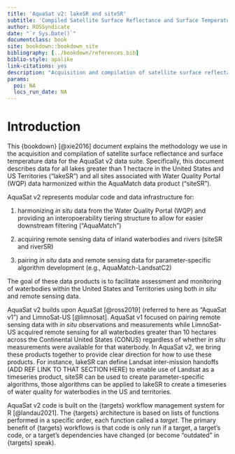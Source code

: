 ```yaml
---
title: 'AquaSat v2: lakeSR and siteSR'
subtitle: 'Compiled Satellite Surface Reflectance and Surface Temperature for Waterbodies in the United States and US Territories'
author: ROSSyndicate
date: "`r Sys.Date()`"
documentclass: book
site: bookdown::bookdown_site
bibliography: [../bookdown/references.bib]
biblio-style: apalike
link-citations: yes
description: "Acquisition and compilation of satellite surface reflectance data for all lakes in the United States and US Territories."
params:
  poi: NA
  locs_run_date: NA
---
```


# Introduction

This {bookdown} [@xie2016] document explains the methodology we use in the acquisition and compilation of satellite surface reflectance and surface temperature data for the AquaSat v2 data suite. Specifically, this document describes data for all lakes greater than 1 hectacre in the United States and US Territories ("lakeSR") and all sites associated with Water Quality Portal (WQP) data harmonized within the AquaMatch data product ("siteSR").

AquaSat v2 represents modular code and data infrastructure for:

1.  harmonizing *in situ* data from the Water Quality Portal (WQP) and providing an interopoerability tiering structure to allow for easier downstream filtering ("AquaMatch")

2.  acquiring remote sensing data of inland waterbodies and rivers (siteSR and riverSR)

3.  pairing *in situ* data and remote sensing data for parameter-specific algorithm development (e.g., AquaMatch-LandsatC2)

The goal of these data products is to facilitate assessment and monitoring of waterbodies within the United States and Territories using both *in situ* and remote sensing data.

AquaSat v2 builds upon AquaSat [@ross2019] (referred to here as "AquaSat v1") and LimnoSat-US [@limnosat]. AquaSat v1 focused on pairing remote sensing data with *in situ* observations and measurements while LimnoSat-US acquired remote sensing for all waterbodies greater than 10 hectares across the Continental United States (CONUS) regardless of whether *in situ* measurements were available for that waterbody. In AquaSat v2, we bring these products together to provide clear direction for how to use these products. For instance, lakeSR can define Landsat inter-mission handoffs (ADD REF LINK TO THAT SECTION HERE) to enable use of Landsat as a timeseries product, siteSR can be used to create parameter-specific algorithms, those algorithms can be applied to lakeSR to create a timeseries of water quality for waterbodies in the US and territories.

AquaSat v2 code is built on the {targets} workflow management system for R [@landau2021]. The {targets} architecture is based on lists of functions performed in a specific order, each function called a *target*. The primary benefit of {targets} workflows is that code is only run if a target, a target's code, or a target's dependencies have changed (or become "outdated" in {targets} speak).
